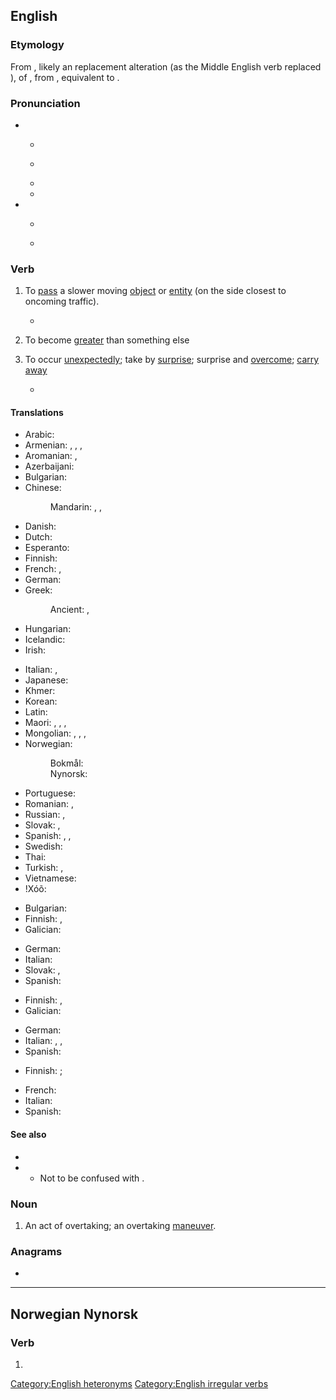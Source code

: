 ==English==

===Etymology===
From {{inh|en|enm|overtaken}}, likely an replacement alteration (as the Middle English verb {{m|enm|taken}} replaced {{m|enm|nimen|t=to take}}), of {{der|en|enm|overnimen|t=to overtake}}, from {{der|en|ang|oferniman|t=to take by surprise, overtake}}, equivalent to {{pre|en|over|take}}.

===Pronunciation===
* {{q|verb}}
** {{a|UK}} {{IPA|en|/əʊvə(ɹ)ˈteɪk/}}
** {{a|US}} {{IPA|en|/oʊvɚˈteɪk/}}
** {{rhymes|en|eɪk|s=3}}
** {{audio|en|en-us-overtake.ogg|Audio (US)}}
* {{q|noun}}
** {{a|UK}} {{IPA|en|/ˈəʊvə(ɹ)teɪk/}}
** {{a|US}} {{IPA|en|/ˈoʊvɚteɪk/}}

===Verb===
{{en-verb|overtakes|overtaking|overtook|overtaken}}

# To [[pass]] a slower moving [[object]] or [[entity]] (on the side closest to oncoming traffic).
#: {{ux|en|The racehorse '''overtook''' the lead pack on the last turn.}}
#: {{ux|en|The car was so slow we were '''overtaken''' by a bus.}}
#* {{quote-journal|en|year=2019|month=October|title=Funding for 20tph East London service|journal=Modern Railways|page=18|text=The station is planned to include platform loops enabling fast trains to '''overtake''' slower ones and is expected to be served by at least four trains per hour towards London.}}
#: {{ant|en|[[undertake]] (to pass a slower moving vehicle on the [[curbside]])}}
# {{lb|en|economics}} To become [[greater]] than something else
# To occur [[unexpectedly]]; take by [[surprise]]; surprise and [[overcome]]; [[carry away]]
#: {{ux|en|Our plans were '''overtaken''' by events.}}
#* {{RQ:Shakespeare Sonnets|sonnet=34|url=https://books.google.com/books?id=vF3QMSp6pg4C&pg=PP51|passage=VVhy didſt thou promiſe ſuch a beautious day, / And make me trauaile forth without my cloake, / To let [[base#Adjective|bace]] cloudes '''ore-take''' me in my way, / Hiding thy [[bravery|brau'ry]] in their rotten ſmoke.}}

====Translations====
{{trans-top|to pass a more slowly moving object}}
* Arabic: {{t|ar|سَبَقَ}}
* Armenian: {{t+|hy|հասնել}}, {{t|hy|[[առաջ]] [[անցնել]]}}, {{t|hy|[[վազանց]] [[անել]]}}, {{t|hy|[[աբգոն]] [[անել]]}} {{qualifier|colloquial}}
* Aromanian: {{t|rup|astrec}}, {{t|rup|antrec}}
* Azerbaijani: {{t+|az|ötmək}}
* Bulgarian: {{t+|bg|задминавам}}
* Chinese:
*: Mandarin: {{t+|cmn|超|tr=chāo|sc=Hani}}, {{t+|cmn|賽過|sc=Hani}}, {{t+|cmn|赛过|tr=sàiguò|sc=Hani}}
* Danish: {{t|da|overhale}}
* Dutch: {{t+|nl|inhalen}}
* Esperanto: {{t-needed|eo}}
* Finnish: {{t+|fi|ohittaa}}
* French: {{t+|fr|dépasser}}, {{t+|fr|doubler}}
* German: {{t+|de|überholen}}
* Greek: {{t|el|ξεπερνάω}}
*: Ancient: {{t|grc|φθάνω}}, {{t|grc|καταλαμβάνω}}
* Hungarian: {{t+|hu|előz}}
* Icelandic: {{t|is|fara fram úr}}
* Irish: {{t|ga|tar suas|alt=tar suas (le)}}
{{trans-mid}}
* Italian: {{t+|it|superare}}, {{t+|it|sorpassare}}
* Japanese: {{t|ja|追い越す|tr=oikosu}}
* Khmer: {{t-needed|km}}
* Korean: {{t|ko|따라잡다}}
* Latin: {{t|la|adipiscor}}
* Maori: {{t|mi|taha}}, {{t|mi|hipa}}, {{t|mi|poki}}, {{t|mi|popoki}}
* Mongolian: {{t+|mn|гүйцэх|sc=Cyrl}}, {{t+|mn|нөхөх|sc=Cyrl}}, {{t+|mn|эзэмдэх|sc=Cyrl}}, {{t+|mn|төрөх|sc=Cyrl}}
* Norwegian:
*: Bokmål: {{t|no|kjøre forbi}}
*: Nynorsk: {{t|nn|køyre forbi}}
* Portuguese: {{t+|pt|ultrapassar}}
* Romanian: {{t+|ro|întrece}}, {{t+|ro|depăși}}
* Russian: {{t+|ru|обгоня́ть}}, {{t+|ru|обогна́ть}}
* Slovak: {{t|sk|predbehnúť}}, {{t|sk|predbiehať}}
* Spanish: {{t+|es|rebasar}}, {{t+|es|sobrepasar}}, {{t+|es|adelantar}}
* Swedish: {{t+|sv|köra om}}
* Thai: {{t-needed|th}}
* Turkish: {{t+|tr|sollamak}}, {{t+|tr|geçmek}}
* Vietnamese: {{t-needed|vi}}
* ǃXóõ: {{t|nmn|ǃkʻqáa}}
{{trans-bottom}}

{{trans-top|to catch up with, but not pass}}
* Bulgarian: {{t+|bg|догонвам}}
* Finnish: {{t+|fi|saavuttaa}}, {{t|fi|[[saada]] [[kiinni]]}}
* Galician: {{t+|gl|acadar}}
{{trans-mid}}
* German: {{t+|de|aufholen}}
* Italian: {{t+|it|raggiungere}}
* Slovak: {{t|sk|dobehnúť}}, {{t|sk|dobiehať}}
* Spanish: {{t+|es|alcanzar}}
{{trans-bottom}}

{{trans-top|economics: to become greater than something else}}
* Finnish: {{t|fi|[[kasvaa]] [[suuremmaksi]] [[kuin]]}}, {{t+|fi|ohittaa}}
* Galician: {{t+|gl|superar}}
{{trans-mid}}
* German: {{t+|de|überholen}}
* Italian: {{t+|it|superare}}, {{t|it|soverchiare}}, {{t+|it|sopraffare}}
* Spanish: {{t+|es|superar}}
{{trans-bottom}}

{{trans-top|to occur unexpectedly take by surprise; surprise and overcome}}
* Finnish: {{t+|fi|yllättää}} {{qualifier|take by surprise}}; {{t+|fi|muuttaa}} {{qualifier|surprise and overcome}}
{{trans-mid}}
* French: {{t+|fr|surprendre}}
* Italian: {{t+|it|sorprendere}}
* Spanish: {{t+|es|sorprender}}
{{trans-bottom}}

====See also====
* {{l|en|exceed}}
* {{l|en|surpass}}
** Not to be confused with {{m|en|take over}}.

===Noun===
{{en-noun}}

# An act of overtaking; an overtaking [[maneuver]].
#: {{ux|en|There wasn't enough distance left before the bend for an '''overtake''', so I had to trundle behind the tractor for another mile.}}

===Anagrams===
* {{anagrams|en|a=aeekortv|take over|takeover}}

[[Category:English heteronyms]]
[[Category:English irregular verbs]]

----

==Norwegian Nynorsk==

===Verb===
{{nn-verb-irreg|overtek|overtok|overteke}} {{catlangname|nn|strong verbs|class 6 strong verbs}}

# {{alternative form of|nn|overtaka}}